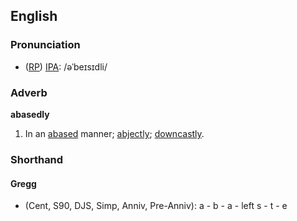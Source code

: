 ==English==
===Pronunciation===
* ([[RP]]) [[IPA]]: /əˈbeɪsɪdli/

===Adverb===
'''abasedly'''
# In an [[abase]]d manner; [[abjectly]]; [[downcastly]].

===Shorthand===
====Gregg====
* (Cent, S90, DJS, Simp, Anniv, Pre-Anniv): a - b - a - left s - t - e